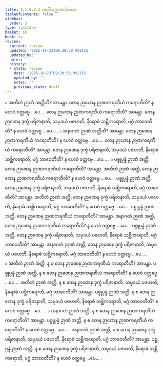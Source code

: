 ```yaml
---
title: 1.1.6.2.3 အတီတဉာဏာဒိကထာ
tableOfContents: false
sidebar:
  order: 3
type: tipitaka
basket: ab
book: kv
review:
  current: review
  updated: '2025-10-23T09:20:50.992115'
  updated_by: ''
  notes: ''
  history:
  - state: review
    date: '2025-10-23T09:20:50.992115'
    updated_by: ''
    notes: ''
    previous_state: draft
---
```



<ReviewStatus review={frontmatter.review} showDetails={true} />

<HypothesisAnnotation frontmatter={frontmatter} />

<DynamicBreadcrumb />

<Division number="290" book="kv" e="ch" v="32" p="104">

<Paragraph number="674" book="kv">
๐ အတီတံ ဉာဏံ အတ္ထီတိ? အာမန္တာ. တေန ဉာဏေန ဉာဏကရဏီယံ ကရောတီတိ? န ဟေဝံ ဝတ္တဗ္ဗေ …ပေ…  တေန ဉာဏေန ဉာဏကရဏီယံ ကရောတီတိ? အာမန္တာ. တေန ဉာဏေန ဒုက္ခံ ပရိဇာနာတိ, သမုဒယံ ပဇဟတိ, နိရောဓံ သစ္ဆိကရောတိ, မဂ္ဂံ ဘာဝေတီတိ? န ဟေဝံ ဝတ္တဗ္ဗေ …ပေ… .
</Paragraph>

<Paragraph number="675" book="kv">
๐ အနာဂတံ ဉာဏံ အတ္ထီတိ? အာမန္တာ. တေန ဉာဏေန ဉာဏကရဏီယံ ကရောတီတိ? န ဟေဝံ ဝတ္တဗ္ဗေ …ပေ…  တေန ဉာဏေန ဉာဏကရဏီယံ ကရောတီတိ? အာမန္တာ. တေန ဉာဏေန ဒုက္ခံ ပရိဇာနာတိ, သမုဒယံ ပဇဟတိ, နိရောဓံ သစ္ဆိကရောတိ, မဂ္ဂံ ဘာဝေတီတိ? န ဟေဝံ ဝတ္တဗ္ဗေ …ပေ… .
</Paragraph>

<Paragraph number="676" book="kv">
๐ ပစ္စုပ္ပန္နံ ဉာဏံ အတ္ထိ, တေန ဉာဏေန ဉာဏကရဏီယံ ကရောတီတိ? အာမန္တာ. အတီတံ ဉာဏံ အတ္ထိ, တေန ဉာဏေန ဉာဏကရဏီယံ ကရောတီတိ? န ဟေဝံ ဝတ္တဗ္ဗေ …ပေ…  ပစ္စုပ္ပန္နံ ဉာဏံ အတ္ထိ, တေန ဉာဏေန ဒုက္ခံ ပရိဇာနာတိ, သမုဒယံ ပဇဟတိ, နိရောဓံ သစ္ဆိကရောတိ, မဂ္ဂံ ဘာဝေတီတိ? အာမန္တာ. အတီတံ ဉာဏံ အတ္ထိ, တေန ဉာဏေန ဒုက္ခံ ပရိဇာနာတိ, သမုဒယံ ပဇဟတိ, နိရောဓံ သစ္ဆိကရောတိ, မဂ္ဂံ ဘာဝေတီတိ? န ဟေဝံ ဝတ္တဗ္ဗေ …ပေ…  ပစ္စုပ္ပန္နံ ဉာဏံ အတ္ထိ, တေန ဉာဏေန ဉာဏကရဏီယံ ကရောတီတိ? အာမန္တာ. အနာဂတံ ဉာဏံ အတ္ထိ, တေန ဉာဏေန ဉာဏကရဏီယံ ကရောတီတိ? န ဟေဝံ ဝတ္တဗ္ဗေ …ပေ…  ပစ္စုပ္ပန္နံ ဉာဏံ အတ္ထိ, တေန ဉာဏေန ဒုက္ခံ ပရိဇာနာတိ, သမုဒယံ ပဇဟတိ, နိရောဓံ သစ္ဆိကရောတိ, မဂ္ဂံ ဘာဝေတီတိ? အာမန္တာ. အနာဂတံ ဉာဏံ အတ္ထိ, တေန ဉာဏေန ဒုက္ခံ ပရိဇာနာတိ, သမုဒယံ ပဇဟတိ, နိရောဓံ သစ္ဆိကရောတိ, မဂ္ဂံ ဘာဝေတီတိ? န ဟေဝံ ဝတ္တဗ္ဗေ …ပေ… .
</Paragraph>

<Paragraph number="677" book="kv">
๐ အတီတံ ဉာဏံ အတ္ထိ, န စ တေန ဉာဏေန ဉာဏကရဏီယံ ကရောတီတိ? အာမန္တာ. ပစ္စုပ္ပန္နံ ဉာဏံ အတ္ထိ, န စ တေန ဉာဏေန ဉာဏကရဏီယံ ကရောတီတိ? န ဟေဝံ ဝတ္တဗ္ဗေ …ပေ…  အတီတံ ဉာဏံ အတ္ထိ, န စ တေန ဉာဏေန ဒုက္ခံ ပရိဇာနာတိ, သမုဒယံ ပဇဟတိ, နိရောဓံ သစ္ဆိကရောတိ, မဂ္ဂံ ဘာဝေတီတိ? အာမန္တာ. ပစ္စုပ္ပန္နံ ဉာဏံ အတ္ထိ, န စ တေန ဉာဏေန ဒုက္ခံ ပရိဇာနာတိ, သမုဒယံ ပဇဟတိ, နိရောဓံ သစ္ဆိကရောတိ, မဂ္ဂံ ဘာဝေတီတိ? န ဟေဝံ ဝတ္တဗ္ဗေ …ပေ… .
</Paragraph>

<Paragraph number="678" book="kv">
๐ အနာဂတံ ဉာဏံ အတ္ထိ, န စ တေန ဉာဏေန ဉာဏကရဏီယံ ကရောတီတိ? အာမန္တာ. ပစ္စုပ္ပန္နံ ဉာဏံ အတ္ထိ, န စ တေန ဉာဏေန ဉာဏကရဏီယံ ကရောတီတိ? န ဟေဝံ ဝတ္တဗ္ဗေ …ပေ… . အနာဂတံ ဉာဏံ အတ္ထိ, န စ တေန ဉာဏေန ဒုက္ခံ ပရိဇာနာတိ, သမုဒယံ ပဇဟတိ, နိရောဓံ သစ္ဆိကရောတိ, မဂ္ဂံ ဘာဝေတီတိ? အာမန္တာ. ပစ္စုပ္ပန္နံ ဉာဏံ အတ္ထိ, န စ တေန ဉာဏေန ဒုက္ခံ ပရိဇာနာတိ, သမုဒယံ ပဇဟတိ, နိရောဓံ သစ္ဆိကရောတိ, မဂ္ဂံ ဘာဝေတီတိ? န ဟေဝံ ဝတ္တဗ္ဗေ …ပေ… .
</Paragraph>
</Division>